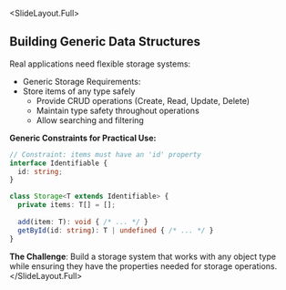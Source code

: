 
<SlideLayout.Full>
## Building Generic Data Structures

Real applications need flexible storage systems:

- Generic Storage Requirements:
- Store items of any type safely
  - Provide CRUD operations (Create, Read, Update, Delete)
  - Maintain type safety throughout operations
  - Allow searching and filtering

**Generic Constraints for Practical Use:**
```typescript
// Constraint: items must have an 'id' property
interface Identifiable {
  id: string;
}

class Storage<T extends Identifiable> {
  private items: T[] = [];
  
  add(item: T): void { /* ... */ }
  getById(id: string): T | undefined { /* ... */ }
}
```

**The Challenge**: Build a storage system that works with any object type while ensuring they have the properties needed for storage operations.
</SlideLayout.Full>